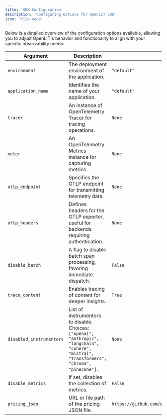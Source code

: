 ```yaml
---
title: 'SDK Configuration'
description: 'Configuring Options for OpenLIT SDK'
icon: 'file-code'
---
```


Below is a detailed overview of the configuration options available, allowing you to adjust OpenLIT's behavior and functionality to align with your specific observability needs:

| Argument                | Description                                                                                   | Default Value  |
|-------------------------|-----------------------------------------------------------------------------------------------|----------------|
| `environment`           | The deployment environment of the application.                                                | `"default"`    |
| `application_name`      | Identifies the name of your application.                                                      | `"default"`    |
| `tracer`                | An instance of OpenTelemetry Tracer for tracing operations.                                   | `None`         |
| `meter`                 | An OpenTelemetry Metrics instance for capturing metrics.                                      | `None`         |
| `otlp_endpoint`         | Specifies the OTLP endpoint for transmitting telemetry data.                                  | `None`         |
| `otlp_headers`          | Defines headers for the OTLP exporter, useful for backends requiring authentication.          | `None`         |
| `disable_batch`         | A flag to disable batch span processing, favoring immediate dispatch.                         | `False`        |
| `trace_content`         | Enables tracing of content for deeper insights.                                               | `True`         |
| `disabled_instrumentors`| List of instrumentors to disable. Choices: `["openai", "anthropic", "langchain", "cohere", "mistral", "transformers", "chroma", "pinecone"]`. | `None` |
| `disable_metrics`       | If set, disables the collection of metrics.                                                   | `False`        |
| `pricing_json`          | URL or file path of the pricing JSON file.                                                    | `https://github.com/openlit/openlit/blob/main/assets/pricing.json`        |